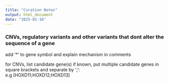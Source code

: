 ```yaml
---
title: "Curation Notes"
output: html_document
date: "2025-01-16"
---
```


### CNVs, regulatory variants and other variants that dont alter the sequence of a gene

add '\*' to gene symbol and explain mechanism in comments

for CNVs, list candidate gene(s) if known, put multiple candidate genes in square brackets and separate by ';':\
e.g [HOXD11;HOXD12;HOXD13]
